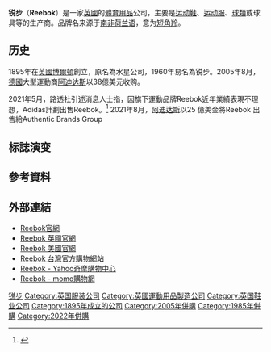 {{noteTA
|T=zh-tw:銳跑;zh-cn:锐步;zh-hk:Reebok;zh-mo:Reebok; 
|1=zh-tw:銳跑;zh-cn:锐步;zh-hk:Reebok;zh-mo:Reebok;
|2=zh-hans:阿迪达斯;zh-hk:Adidas;zh-tw:阿迪達斯;
}}
{{Infobox_Company
| company_name = Reebok<br>锐步
| company_logo = [[File:Reebok_logo20.png|200px]]
| company_type = 
| company_slogan = 
| foundation = 1895年
| location = {{UK}}
| key_people = 
| industry = 運動用品
| num_employees = 
| products = [[運動鞋|運動鞋]]、運動服裝、體育用品
| parent = [[Authentic_Brands_Group|Authentic Brands Group]]
| revenue = 14.1億歐元（2020年）
| net_income = 虧損0.32億歐元（2020年）
| homepage = [https://www.reebok.com/us/ www.reebok.com/us/]
}}
'''锐步'''（'''Reebok'''）是一家[[英國|英國]]的[[體育用品|體育用品]]公司，主要是[[运动鞋|运动鞋]]、[[运动服|运动服]]、[[球類|球類]]或球具等的生产商。品牌名来源于[[南非荷兰语|南非荷兰语]]，意为[[短角羚|短角羚]]。

==历史==
1895年在[[英國|英國]][[博爾頓|博爾頓]]創立，原名為水星公司，1960年易名為锐步。2005年8月，[[德國|德國]]大型運動商[[阿迪达斯|阿迪达斯]]以38億美元收购。

2021年5月，路透社引述消息人士指，因旗下運動品牌Reebok近年業績表現不理想，Adidas計劃出售Reebok。<ref>{{Cite news|agency=立場新聞|title=據報 Adidas 擬售 Reebok「新疆棉」引發杯葛外國品牌或減中國買家意欲|url=https://www.thestandnews.com/international/%E6%93%9A%E5%A0%B1-adidas-%E6%93%AC%E5%94%AE-reebok-%E6%96%B0%E7%96%86%E6%A3%89-%E5%BC%95%E7%99%BC%E6%9D%AF%E8%91%9B%E5%A4%96%E5%9C%8B%E5%93%81%E7%89%8C%E6%88%96%E6%B8%9B%E4%B8%AD%E5%9C%8B%E8%B2%B7%E5%AE%B6%E6%84%8F%E6%AC%B2/|access-date=2021-05-06|archive-date=2021-05-13|archive-url=https://web.archive.org/web/20210513055316/https://www.thestandnews.com/international/%E6%93%9A%E5%A0%B1-adidas-%E6%93%AC%E5%94%AE-reebok-%E6%96%B0%E7%96%86%E6%A3%89-%E5%BC%95%E7%99%BC%E6%9D%AF%E8%91%9B%E5%A4%96%E5%9C%8B%E5%93%81%E7%89%8C%E6%88%96%E6%B8%9B%E4%B8%AD%E5%9C%8B%E8%B2%B7%E5%AE%B6%E6%84%8F%E6%AC%B2/|dead-url=no}}</ref>
2021年8月，[[阿迪达斯|阿迪达斯]]以25 億美金將Reebok 出售給Authentic Brands Group

== 标誌演变 ==
{{gallery
|title = 
|perrow= 7
|width= 115
|height= 80
|align=center
|File:Reebok logo77.png|1977–1986
|File:Reebok logo93.png|1986–2000
|File:Reebok logo2000.png|2000–2005
|File:Reebok logo05.png|2005–2008
|File:Reebok logo.svg|2008–2014
|File:Reebok delta logo.svg|2014–2019
|File:Reebok_logo20.png|2019–現在
}}

== 參考資料 ==
{{Reflist}}

== 外部連結 ==
*[https://www.reebok.com/us/location-selector.html Reebok官網] {{Wayback|url=https://www.reebok.com/us/location-selector.html |date=20210509182738 }}
*[https://www.reebok.co.uk/ Reebok 英國官網] {{Wayback|url=https://www.reebok.co.uk/ |date=20210521075654 }}
*[https://www.reebok.com/us Reebok 美國官網] {{Wayback|url=https://www.reebok.com/us |date=20210521075802 }}
*[https://www.reebok.com.tw/ Reebok 台灣官方購物網站] {{Wayback|url=https://www.reebok.com.tw/ |date=20210406073724 }}
*[https://tw.buy.yahoo.com/?sub=854 Reebok - Yahoo奇摩購物中心] {{Wayback|url=https://tw.buy.yahoo.com/?sub=854 |date=20210112021926 }}
*[https://www.momoshop.com.tw/category/LgrpCategory.jsp?l_code=2161800000 Reebok - momo購物網] {{Wayback|url=https://www.momoshop.com.tw/category/LgrpCategory.jsp?l_code=2161800000 |date=20210507060710 }}

{{体育用品品牌}}
{{Authority control}}
[[Category:锐步|]]
[[Category:英国服装公司|Category:英国服装公司]]
[[Category:英國運動用品製造公司|Category:英國運動用品製造公司]]
[[Category:英国鞋业公司|Category:英国鞋业公司]]
[[Category:1895年成立的公司|Category:1895年成立的公司]]
[[Category:2005年併購|Category:2005年併購]]
[[Category:1985年併購|Category:1985年併購]]
[[Category:2022年併購|Category:2022年併購]]